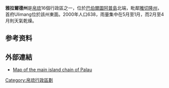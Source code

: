 {{Infobox settlement
| name                    = 雅拉爾德州
| native_name             =  Ngaraard
| settlement_type         = 州
| image_skyline           = 
| image_caption           = 
| image_flag              = Flag of Ngaraard State.svg
| image_map               = Ngaraard in Palau.svg
| map_caption             = 在帕劳的位置
| subdivision_type        = 国家
| subdivision_name        = {{flag|Palau}}
| seat_type               = 首府
| seat                    = Ulimang
| area_total_km2          = 
| population_footnotes    = <ref>{{cite web |title=2015 Census of Population, Housing and Agriculture for the Republic of Palau |url=https://www.palaugov.pw/wp-content/uploads/2017/02/2015-Census-of-Population-Housing-Agriculture-.pdf |website=Palau Government |publisher=Office of Planning and Statistics |access-date=2022-02-03 |archive-date=2017-10-16 |archive-url=https://web.archive.org/web/20171016192051/http://palaugov.pw/wp-content/uploads/2017/02/2015-Census-of-Population-Housing-Agriculture-.pdf |dead-url=no }}</ref>
| population_total        = 413
| population_as_of        = 2015
| population_density_km2  = auto
| population_blank1_title = 官方语言
| population_blank1       = [[帕勞語|帕勞語]]<br>[[英语|英语]]<ref>{{cite book |last1=Leonard |first1=Thomas M. |title=Encyclopedia of the Developing World |url=https://books.google.com/books?id=08OV704armMC |publisher=Taylor & Francis |language=en |date=2006 |isbn=9780415976640 |access-date=2022-02-03 |archive-date=2022-01-03 |archive-url=https://web.archive.org/web/20220103142956/https://books.google.com/books?id=08OV704armMC |dead-url=no }}</ref>
| timezone1               = 
| utc_offset1             = 
| iso_code                = PW-214
}}
'''雅拉爾德州'''是[[帛琉|帛琉]]16個行政區之一，位於[[巴伯爾圖阿普島|巴伯爾圖阿普島]]北端，毗鄰[[雅切隆州|雅切隆州]]，首府Ulimang位於該州東面。2000年人口638，雨量集中在5月至1月，而2月至4月則天氣乾燥。

==参考资料==
{{refs}}

==外部連結==
*[http://www.lib.utexas.edu/maps/australia/palau_island.jpg Map of the main island chain of Palau] {{Wayback|url=http://www.lib.utexas.edu/maps/australia/palau_island.jpg |date=20160303221204 }}

{{Coord|7|37|N|134|38|E|source:dewiki_region:PW_type:landmark|display=title}}
{{authority control}}

[[Category:帛琉行政區劃|Category:帛琉行政區劃]]
{{Palau-stub}}